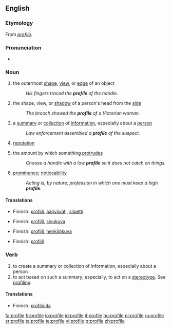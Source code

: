 ==English==
{{wikipedia}}
===Etymology===
From {{It.}} ''[[profilo]]''.

===Pronunciation===
*{{IPA|/profaɪlə/}}

===Noun===
{{en-noun|profiles|-}}
#{{countable}} the outermost [[shape]], [[view]], or [[edge]] of an object
#:''His fingers traced the '''profile''' of the handle.''
#{{countable}} the shape, view, or [[shadow]] of a person's head from the [[side]]
#:''The brooch showed the '''profile''' of a Victorian woman.''
#{{countable}} a [[summary]] or [[collection]] of [[information]], especially about a [[person]]
#:''Law enforcement assembled a '''profile''' of the suspect.''
#{{uncountable}} [[reputation]]
#{{uncountable}} the amount by which something [[protrude]]s
#:''Choose a handle with a low '''profile''' so it does not catch on things.''
#{{uncountable}} [[prominence]]; [[noticeability]]
#:''Acting is, by nature, profession in which one must keep a high '''profile'''.''

====Translations====
{{trans-top|the outermost shape, view, or edge of an object}}
*Finnish: [[profiili]], [[ääriviivat]] {{p}}, [[siluetti]]
{{trans-mid}}
{{trans-bottom}}

{{trans-top|the shape, view, or shadow of a person's head from the side}}
*Finnish: [[profiili]], [[sivukuva]]
{{trans-mid}}
{{trans-bottom}}

{{trans-top|a summary or collection of information, especially about a person}}
*Finnish: [[profiili]], [[henkilökuva]]
{{trans-mid}}
{{trans-bottom}}

{{trans-top|reputation}}
{{trans-mid}}
{{trans-bottom}}

{{trans-top|the amount by which something protrudes}}
{{trans-mid}}
{{trans-bottom}}

{{trans-top|prominence; noticeability}}
*Finnish: [[profiili]]
{{trans-mid}}
{{trans-bottom}}

===Verb===
{{en-verb|profil|ing}}
#to create a summary or collection of information, especially about a person
#to act based on such a summary; especially, to act on a [[stereotype]].  See [[profiling]].

====Translations====
{{trans-top|to create a summary or collection of information}}
*Finnish: [[profiloida]]
{{trans-mid}}
{{trans-bottom}}

{{trans-top|to act based on such a summary; especially, to act on a stereotype}}
{{trans-mid}}
{{trans-bottom}}

[[fa:profile]]
[[fr:profile]]
[[io:profile]]
[[id:profile]]
[[it:profile]]
[[hu:profile]]
[[pl:profile]]
[[ru:profile]]
[[sr:profile]]
[[ta:profile]]
[[te:profile]]
[[vi:profile]]
[[tr:profile]]
[[zh:profile]]